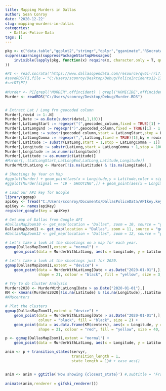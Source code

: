 ```yaml
---
title: Mapping Murders in Dallas
author: Sean Conroy
date: '2020-12-22'
slug: mapping-murders-in-dallas
categories:
  - Dallas-Police-Data
tags: []
---
```



```r
pkg <- c("data.table","ggplot2","stringr","dplyr","gganimate","RSocrata")
suppressWarnings(suppressPackageStartupMessages(
    invisible(lapply(pkg, function(x) require(x, character.only = T, quietly = T)))
))

#PI <- read.socrata("https://www.dallasopendata.com/resource/qv6i-rri7.csv")
#saveRDS(PI,file = "C:/Users/sconroy/Desktop/Debug/PoliceIncidents12-17-20.RDS")
#setDT(PI)
 
#Murder <- PI[grepl("MURDER",offincident) | grepl("HOMICIDE",offincident),]
Murder <- readRDS("C:/Users/sconroy/Desktop/Debug/Murder.RDS")


# Extract Lat / Long frm geocoded column
Murder[,rowid := 1:.N]
Murder[,Date := as.Date(substr(date1,1,10))]
Murder[,LatLongStart := regexpr("(",geocoded_column,fixed = TRUE)[1] + 1,by = rowid]
Murder[,LatLongEnd := regexpr(")",geocoded_column,fixed = TRUE)[1] - 1,by = rowid]
Murder[,LatLong := substr(geocoded_column,start = LatLongStart,stop = LatLongEnd)]
Murder[,LatLongComma := regexpr(",",LatLong,fixed = TRUE)[1],by = rowid]
Murder[,Latitude := substr(LatLong,start = 1,stop = LatLongComma - 1)]
Murder[,Longitude := substr(LatLong,start = LatLongComma + 1,stop = 1000)]
Murder[,Longitude := as.numeric(Longitude)]
Murder[,Latitude := as.numeric(Latitude)]
#Murder[,.(LatLongStart,LatLongEnd,LatLong,Latitude,Longitude)]
MurderWithLatLong <- Murder[!is.na(Latitude) & !is.na(Longitude),]

# Shootings by Year on Map
#ggplot(Murder) + geom_point(aes(x = Longitude,y = Latitude,color = signal)) + facet_wrap(~ servyr) + ylab(NULL)
#ggplot(Murder[signal == "19 - SHOOTING",]) + geom_point(aes(x = Longitude,y = Latitude)) + facet_wrap(~ servyr) + ylab(NULL)

```

```r
# Load our API key for Google
library(ggmap)
apiKey <- fread("C:/Users/sconroy/Documents/DallasPoliceData/APIkey.key")
apiKey <- names(apiKey)
register_google(key = apiKey)

# Get map of Dallas from Google API
#DallasMapZoom10 <- get_map(location = "Dallas", zoom = 10, source = "google")
DallasMapZoom11 <- get_map(location = "Dallas", zoom = 11, source = "google")
#DallasMapZoom12 <- get_map(location = "Dallas", zoom = 12, source = "google")
```


```r
# Let's take a look at the shootings on a map for each year.
ggmap(DallasMapZoom11,extent = "normal") + 
    geom_point(data = MurderWithLatLong, aes(x = Longitude, y = Latitude), size = 1) + facet_wrap(~ servyr)

# Let's take a look at the shootings just for 2020.
ggmap(DallasMapZoom11,extent = "device") + 
    geom_point(data = MurderWithLatLong[Date > as.Date("2020-01-01"),], aes(x = Longitude, y = Latitude), 
               shape = 21, colour = "black", fill = "yellow", size = 3, stroke = 2)

```


```r
# Try to do Cluster Analysis
Murders2020 <- MurderWithLatLong[Date > as.Date("2020-01-01"),]
KM <- kmeans(Murders2020[!is.na(Latitude) & !is.na(Longitude),.(Latitude,Longitude)],centers = 10)
#KM$centers

# Plot the clusters
ggmap(DallasMapZoom11,extent = "device") + 
    geom_point(data = MurderWithLatLong[Date > as.Date("2020-01-01"),], aes(x = Longitude, y = Latitude), 
               colour = "black", fill = "black", size = 2) + 
    geom_point(data = as.data.frame(KM$centers), aes(x = Longitude, y = Latitude), 
               shape = 21, colour = "red", fill = "yellow", size = 40, stroke = 2,alpha = 0.3)


```


```r


p <- ggmap(DallasMapZoom11,extent = "normal") +
    geom_point(data = MurderWithLatLong, aes(x = Longitude, y = Latitude,group = seq_along(servyr)), size = 1)

anim <- p + transition_states(servyr,
                              transition_length = 1,
                              state_length = 1)# + ease_aes()


anim <- anim + ggtitle('Now showing {closest_state}') #,subtitle = 'Frame {frame} of {nframes}')
    
animate(anim,renderer = gifski_renderer())
```